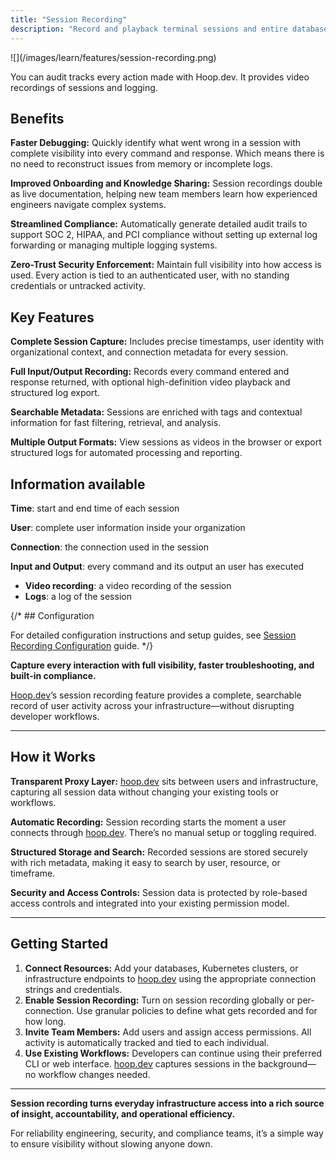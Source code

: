 ```yaml
---
title: "Session Recording"
description: "Record and playback terminal sessions and entire databases connections."
---
```


<Frame>
  ![](/images/learn/features/session-recording.png)
</Frame>

You can audit tracks every action made with Hoop.dev. It provides video recordings of sessions and logging.

## **Benefits**

**Faster Debugging:** Quickly identify what went wrong in a session with complete visibility into every command and response. Which means there is no need to reconstruct issues from memory or incomplete logs.

**Improved Onboarding and Knowledge Sharing:** Session recordings double as live documentation, helping new team members learn how experienced engineers navigate complex systems.

**Streamlined Compliance:** Automatically generate detailed audit trails to support SOC 2, HIPAA, and PCI compliance without setting up external log forwarding or managing multiple logging systems.

**Zero-Trust Security Enforcement:** Maintain full visibility into how access is used. Every action is tied to an authenticated user, with no standing credentials or untracked activity.

## **Key Features**

**Complete Session Capture:** Includes precise timestamps, user identity with organizational context, and connection metadata for every session.

**Full Input/Output Recording:** Records every command entered and response returned, with optional high-definition video playback and structured log export.

**Searchable Metadata:** Sessions are enriched with tags and contextual information for fast filtering, retrieval, and analysis.

**Multiple Output Formats:** View sessions as videos in the browser or export structured logs for automated processing and reporting.

## Information available

**Time**: start and end time of each session

**User**: complete user information inside your organization

**Connection**: the connection used in the session

**Input and Output**: every command and its output an user has executed

- **Video recording**: a video recording of the session
- **Logs**: a log of the session

{/* ## Configuration

For detailed configuration instructions and setup guides, see [Session Recording Configuration](/setup/configuration/session-recording-configuration) guide. */}

**Capture every interaction with full visibility, faster troubleshooting, and built-in compliance.**

[Hoop.dev](http://Hoop.dev)’s session recording feature provides a complete, searchable record of user activity across your infrastructure—without disrupting developer workflows.

---

## **How it Works**

**Transparent Proxy Layer:** [hoop.dev](http://hoop.dev) sits between users and infrastructure, capturing all session data without changing your existing tools or workflows.

**Automatic Recording:** Session recording starts the moment a user connects through [hoop.dev](http://hoop.dev). There’s no manual setup or toggling required.

**Structured Storage and Search:** Recorded sessions are stored securely with rich metadata, making it easy to search by user, resource, or timeframe.

**Security and Access Controls:** Session data is protected by role-based access controls and integrated into your existing permission model.

---

## **Getting Started**

1. **Connect Resources:** Add your databases, Kubernetes clusters, or infrastructure endpoints to [hoop.dev](http://hoop.dev) using the appropriate connection strings and credentials.
2. **Enable Session Recording:** Turn on session recording globally or per-connection. Use granular policies to define what gets recorded and for how long.
3. **Invite Team Members:** Add users and assign access permissions. All activity is automatically tracked and tied to each individual.
4. **Use Existing Workflows:** Developers can continue using their preferred CLI or web interface. [hoop.dev](http://hoop.dev) captures sessions in the background—no workflow changes needed.

---

**Session recording turns everyday infrastructure access into a rich source of insight, accountability, and operational efficiency.**

For reliability engineering, security, and compliance teams, it’s a simple way to ensure visibility without slowing anyone down.